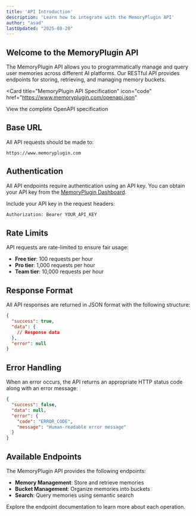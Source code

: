 ```yaml
---
title: 'API Introduction'
description: 'Learn how to integrate with the MemoryPlugin API'
author: "asad"
lastUpdated: "2025-08-20"
---
```



## Welcome to the MemoryPlugin API

The MemoryPlugin API allows you to programmatically manage and query user memories across different AI platforms. Our RESTful API provides endpoints for storing, retrieving, and managing memory buckets.

<Card
  title="MemoryPlugin API Specification"
  icon="code"
  href="https://www.memoryplugin.com/openapi.json"
>
  View the complete OpenAPI specification
</Card>

## Base URL

All API requests should be made to:

```
https://www.memoryplugin.com
```

## Authentication

All API endpoints require authentication using an API key. You can obtain your API key from the [MemoryPlugin Dashboard](https://memoryplugin.com/dashboard).

Include your API key in the request headers:

```bash
Authorization: Bearer YOUR_API_KEY
```

## Rate Limits

API requests are rate-limited to ensure fair usage:
- **Free tier**: 100 requests per hour
- **Pro tier**: 1,000 requests per hour
- **Team tier**: 10,000 requests per hour

## Response Format

All API responses are returned in JSON format with the following structure:

```json
{
  "success": true,
  "data": {
    // Response data
  },
  "error": null
}
```

## Error Handling

When an error occurs, the API returns an appropriate HTTP status code along with an error message:

```json
{
  "success": false,
  "data": null,
  "error": {
    "code": "ERROR_CODE",
    "message": "Human-readable error message"
  }
}
```

## Available Endpoints

The MemoryPlugin API provides the following endpoints:

- **Memory Management**: Store and retrieve memories
- **Bucket Management**: Organize memories into buckets
- **Search**: Query memories using semantic search

Explore the endpoint documentation to learn more about each operation.